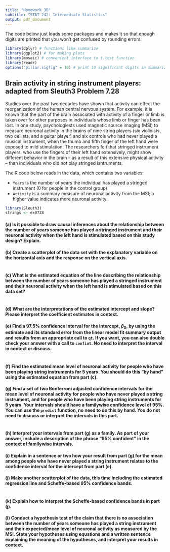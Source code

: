 ---
title: "Homework 3B"
subtitle: "STAT 242: Intermediate Statistics"
output: pdf_document
---

The code below just loads some packages and makes it so that enough digits are printed that you won't get confused by rounding errors.

```{r, message = FALSE}
library(dplyr) # functions like summarize
library(ggplot2) # for making plots
library(mosaic) # convenient interface to t.test function
library(readr)
options("pillar.sigfig" = 10) # print 10 significant digits in summarize output
```

## Brain activity in string instrument players: adapted from Sleuth3 Problem 7.28

Studies over the past two decades have shown that activity can effect the reorganization of the human central nervous system. For example, it is known that the part of the brain associated with activity of a finger or limb is taken over for other purposes in individuals whose limb or finger has been lost. In one study, psychologiests used magnetic source imaging (MSI) to measure neuronal activity in the brains of nine string players (six violinists, two cellists, and a guitar player) and six controls who had never played a musical instrument, when the thumb and fifth finger of the left hand were exposed to mild stimulation.  The researchers felt that stringed instrument players, who use the fingers of their left hand extensively, might show different behavior in the brain -- as a result of this extensive physical activity -- than individuals who did not play stringed isntruments.

The R code below reads in the data, which contains two variables:

 * `Years` is the number of years the individual has played a stringed instrument (0 for people in the control group)
 * `Activity` is a summary measure of neuronal activity from the MSI; a higher value indicates more neuronal activity.

```{r}
library(Sleuth3)
strings <- ex0728
```

#### (a) Is it possible to draw causal inferences about the relationship between the number of years someone has played a stringed instrument and their neuronal activity when the left hand is stimulated based on this study design? Explain.



#### (b) Create a scatterplot of the data set with the explanatory variable on the horizontal axis and the response on the vertical axis.

```{r}
```

#### (c) What is the estimated equation of the line describing the relationship between the number of years someone has played a stringed instrument and their neuronal activity when the left hand is stimulated based on this data set?

```{r}
```

#### (d) What are the interpretations of the estimated intercept and slope?  Please interpret the coefficient estimates in context.



#### (e) Find a 97.5% confidence interval for the intercept, $\beta_0$, by using the estimate and its standard error from the linear model fit summary output and results from an appropriate call to `qt`.  If you want, you can also double check your answer with a call to `confint`.  No need to interpret the interval in context or discuss.

```{r}
```

#### (f) Find the estimated mean level of neuronal activity for people who have been playing string instruments for 5 years.  You should do this "by hand" using the estimated equation from part (c).



#### (g) Find a set of two Bonferroni adjusted confidence intervals for the mean level of neuronal activity for people who have never played a string instrument, and for people who have been playing string instruments for 5 years.  Your intervals should have a familywise confidence level of 95%.  You can use the `predict` function, no need to do this by hand.  You do not need to discuss or interpret the intervals in this part.

```{r}
```

#### (h) Interpret your intervals from part (g) as a family.  As part of your answer, include a description of the phrase "95% confident" in the context of familywise intervals.



#### (i) Explain in a sentence or two how your result from part (g) for the mean among people who have never played a string instrument relates to the confidence interval for the intercept from part (e).



#### (j) Make another scatterplot of the data, this time including the estimated regression line and Scheffe-based 95% confidence bands.

```{r}
```

#### (k) Explain how to interpret the Scheffe-based confidence bands in part (j).



#### (l) Conduct a hypothesis test of the claim that there is no association between the number of years someone has played a string instrument and their expected/mean level of neuronal activity as measured by the MSI.  State your hypotheses using equations and a written sentence explaining the meaning of the hypotheses, and interpret your results in context.



